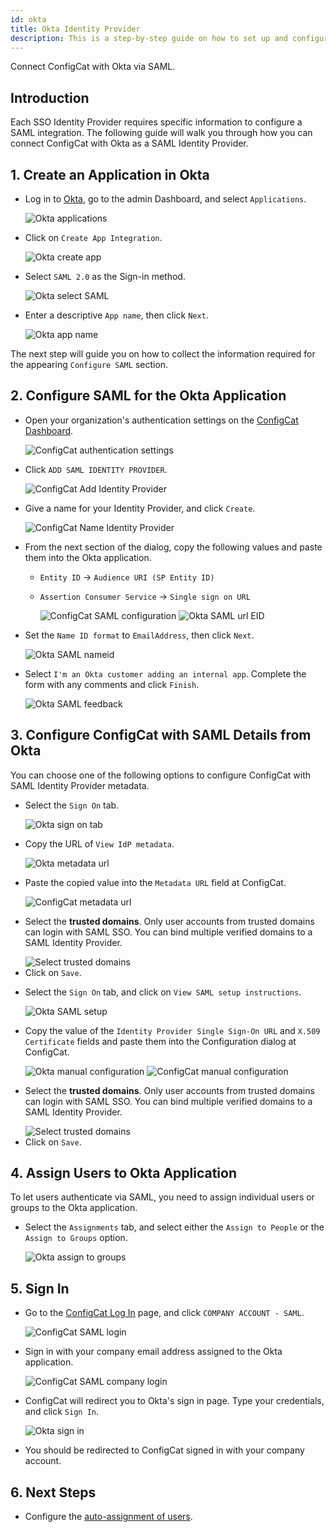 ```yaml
---
id: okta
title: Okta Identity Provider
description: This is a step-by-step guide on how to set up and configure Okta as a SAML Identity Provider for your organization.
---
```



Connect ConfigCat with Okta via SAML.

## Introduction

Each SSO Identity Provider requires specific information to configure a SAML integration. The following guide will walk you through how you can connect ConfigCat with Okta as a SAML Identity Provider.

## 1. Create an Application in Okta

- Log in to <a href="https://login.okta.com/" target="_blank">Okta</a>, go to the admin Dashboard, and select `Applications`.

  <img className="saml-tutorial-img" src="/docs/assets/saml/okta/applications.png" alt="Okta applications" />

- Click on `Create App Integration`.

  <img className="saml-tutorial-img" src="/docs/assets/saml/okta/create_app.png" alt="Okta create app"/>

- Select `SAML 2.0` as the Sign-in method.

  <img className="saml-tutorial-img" src="/docs/assets/saml/okta/select_saml.png" alt="Okta select SAML" />

- Enter a descriptive `App name`, then click `Next`.

  <img className="saml-tutorial-img" src="/docs/assets/saml/okta/app_name.png" alt="Okta app name"/>

The next step will guide you on how to collect the information required for the appearing `Configure SAML` section.

## 2. Configure SAML for the Okta Application

- Open your organization's authentication settings on the <a href="https://app.configcat.com/organization/authentication" target="_blank">ConfigCat Dashboard</a>.

  <img className="saml-tutorial-img" src="/docs/assets/saml/dashboard/authentication.png" alt="ConfigCat authentication settings" />

- Click `ADD SAML IDENTITY PROVIDER`.

  <img className="saml-tutorial-img" src="/docs/assets/saml/dashboard/add_idp.png" alt="ConfigCat Add Identity Provider" />

- Give a name for your Identity Provider, and click `Create`.

  <img className="saml-tutorial-img" src="/docs/assets/saml/dashboard/okta_name.png" alt="ConfigCat Name Identity Provider" />

- From the next section of the dialog, copy the following values and paste them into the Okta application.

  - `Entity ID` -> `Audience URI (SP Entity ID)`
  - `Assertion Consumer Service` -> `Single sign on URL`

    <img className="saml-tutorial-img" src="/docs/assets/saml/dashboard/acs_entity_id_1.png" alt="ConfigCat SAML configuration" />

    <img className="saml-tutorial-img" src="/docs/assets/saml/okta/okta_acs_eid.png" alt="Okta SAML url EID" />

- Set the `Name ID format` to `EmailAddress`, then click `Next`.

  <img className="saml-tutorial-img" src="/docs/assets/saml/okta/okta_name_id.png" alt="Okta SAML nameid" />

- Select `I'm an Okta customer adding an internal app`. Complete the form with any comments and click `Finish`.

  <img className="saml-tutorial-img" src="/docs/assets/saml/okta/feedback.png" alt="Okta SAML feedback" />

## 3. Configure ConfigCat with SAML Details from Okta

You can choose one of the following options to configure ConfigCat with SAML Identity Provider metadata.

<Tabs>
  <TabItem value="metadataUrl" label="Metadata URL" default>
    <ul>
      <li>
        <p>Select the <code>Sign On</code> tab.</p>
        <img className="saml-tutorial-img" src="/docs/assets/saml/okta/metadata_url1.png" alt="Okta sign on tab" />
      </li>
      <li>
        <p>Copy the URL of <code>View IdP metadata</code>.</p>
        <img className="saml-tutorial-img" src="/docs/assets/saml/okta/metadata_url2.png" alt="Okta metadata url" />
      </li>
      <li>
        <p>Paste the copied value into the <code>Metadata URL</code> field at ConfigCat.</p>
        <img className="saml-tutorial-img" src="/docs/assets/saml/okta/cc_metadata_new.png" alt="ConfigCat metadata url" />
      </li>
      <li>
        <p>Select the <strong>trusted domains</strong>. Only user accounts from trusted domains can login with SAML SSO. You can bind multiple verified domains to a SAML Identity Provider.</p>
        <img className="saml-tutorial-img" src="/docs/assets/saml/dashboard/select_trusted_domains.png" alt="Select trusted domains" />
      </li>
      <li>
        Click on <code>Save</code>.
      </li>
    </ul>
  </TabItem>
  <TabItem value="manual" label="Manual Configuration">
    <ul>
      <li>
        <p>Select the <code>Sign On</code> tab, and click on <code>View SAML setup instructions</code>.</p>
        <img className="saml-tutorial-img" src="/docs/assets/saml/okta/manual_setup.png" alt="Okta SAML setup" />
      </li>
      <li>
        <p>Copy the value of the <code>Identity Provider Single Sign-On URL</code> and <code>X.509 Certificate</code> fields and paste them into the Configuration dialog at ConfigCat.</p>
        <img className="saml-tutorial-img" src="/docs/assets/saml/okta/manual.png" alt="Okta manual configuration" />
        <img className="saml-tutorial-img" src="/docs/assets/saml/okta/manual_cc_new.png" alt="ConfigCat manual configuration"  />
      </li>
      <li>
        <p>Select the <strong>trusted domains</strong>. Only user accounts from trusted domains can login with SAML SSO. You can bind multiple verified domains to a SAML Identity Provider.</p>
        <img className="saml-tutorial-img" src="/docs/assets/saml/dashboard/select_trusted_domains.png" alt="Select trusted domains" />
      </li>
      <li>
        Click on <code>Save</code>.
      </li>
    </ul>
  </TabItem>
</Tabs>

## 4. Assign Users to Okta Application

To let users authenticate via SAML, you need to assign individual users or groups to the Okta application.

- Select the `Assignments` tab, and select either the `Assign to People` or the `Assign to Groups` option.

  <img className="saml-tutorial-img" src="/docs/assets/saml/okta/assign.png" alt="Okta assign to groups" />

## 5. Sign In

- Go to the <a href="https://app.configcat.com/auth/login" target="_blank">ConfigCat Log In</a> page, and click `COMPANY ACCOUNT - SAML`.

  <img className="saml-tutorial-img" src="/docs/assets/saml/dashboard/saml_login.png" alt="ConfigCat SAML login" />

- Sign in with your company email address assigned to the Okta application.

  <img className="saml-tutorial-img" src="/docs/assets/saml/dashboard/company_email.png" alt="ConfigCat SAML company login" />

- ConfigCat will redirect you to Okta's sign in page. Type your credentials, and click `Sign In`.

  <img className="saml-tutorial-img" src="/docs/assets/saml/okta/okta_sign_in.png" alt="Okta sign in" />

- You should be redirected to ConfigCat signed in with your company account.

## 6. Next Steps

- Configure the [auto-assignment of users](/docs/advanced/team-management/auto-assign-users).
